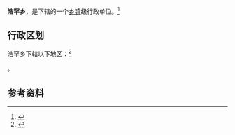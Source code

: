 {{中国乡级行政区|65/31/01/203/000}}

'''浩罕乡'''，是{{PRC admin/fullname|65/31/01/203/000|3}}下辖的一个[[乡镇|乡镇]]级行政单位。<ref>{{PRC admin/ref sgc|{{PRC admin/parent|65/31/01/203/000}}}}</ref>

== 行政区划 ==

浩罕乡下辖以下地区：<ref>{{PRC admin/ref sgc|65/31/01/203/000}}</ref>

{{PRC admin/children|65/31/01/203/000}}。

== 参考资料 ==

{{reflist}}

{{行政区划小作品}}
{{PRC admin/navcat|65/31/01/203/000}}